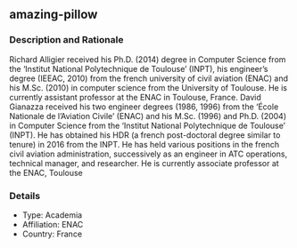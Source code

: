 ## amazing-pillow

### Description and Rationale
Richard Alligier received his Ph.D. (2014) degree in Computer Science from the ‘Institut National Polytechnique de Toulouse’ (INPT), his engineer’s degree (IEEAC, 2010) from the french university of civil aviation (ENAC) and his M.Sc. (2010) in computer science from the University of Toulouse. He is currently assistant professor at the ENAC in Toulouse, France. David Gianazza received his two engineer degrees (1986, 1996) from the ‘École Nationale de l’Aviation Civile’ (ENAC) and his M.Sc. (1996) and Ph.D. (2004) in Computer Science from the ‘Institut National Polytechnique de Toulouse’ (INPT). He has obtained his HDR (a french post-doctoral degree similar to tenure) in 2016 from the INPT. He has held various positions in the french civil aviation administration, successively as an engineer in ATC operations, technical manager, and researcher. He is currently associate professor at the ENAC, Toulouse

### Details

* Type: Academia
* Affiliation: ENAC
* Country: France


